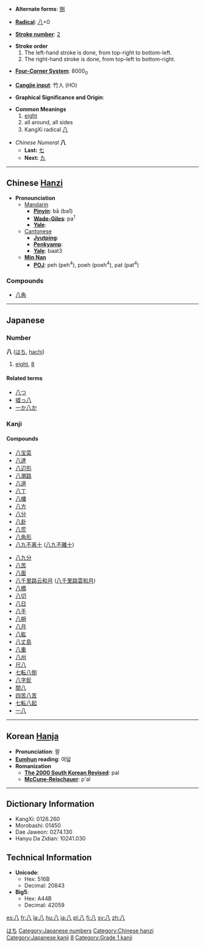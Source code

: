 * '''Alternate forms''': [[捌]]

* '''[[Wiktionary:Chinese radical index| Radical]]''': [[Wiktionary:Chinese radical index 八|八]]+0

* '''[[Wiktionary:Chinese total strokes index|Stroke number]]''': [[Wiktionary:Chinese total strokes index 2|2]]

*'''Stroke order'''
*# The left-hand stroke is done, from top-right to bottom-left.
*# The right-hand stroke is done, from top-left to bottom-right.

* '''[[Wiktionary:Chinese four corner index|Four-Corner System]]''': 8000<sub>0</sub>

* '''[[Wiktionary:Chinese Cangjie index|Cangjie input]]''': 竹人 (HO)

* '''Graphical Significance and Origin''': 

* '''Common Meanings'''
*# [[eight]]
*# all around, all sides
*# KangXi radical [[Wiktionary:Chinese radical index 八|八]]

*''Chinese Numeral'' '''八'''
**'''Last:''' [[七]]
**'''Next:''' [[九]]

----

== Chinese [[Hanzi]] ==

*'''Pronounciation '''
**[[Mandarin]]
***'''[[Pinyin]]''': bā (ba1)
***'''[[Wade-Giles]]''': pa<sup>1</sup>
***'''[[Yale]]''': 
**[[Cantonese]]
***'''[[Jyutping]]''': 
***'''[[Penkyamp]]''': 
***'''[[Yale]]''': baat3
**'''[[wikipedia:Min_Nan|Min Nan]]'''
***'''[[wikipedia:POJ|POJ]]''': peh (peh<sup>4</sup>), poeh (poeh<sup>4</sup>), pat (pat<sup>4</sup>)

===Compounds===
*[[八角]]

----

== Japanese ==
[[Category:Japanese language|はち]]
===Number===
[[Category:Japanese numbers]]
'''八''' ([[はち]], [[hachi]])
# [[eight]], [[8]]
====Related terms====
*[[八つ]]
*[[嘘っ八]]
*[[一か八か]]


===Kanji===
{{kanji|[[はち]] ([[hachi]]), [[はつ]] ([[hatsu]])|[[やつ]] ([[yatsu]]), [[やたび]] ([[yatabi]])}}
====Compounds====
{{top}}
*[[八宝菜]]
*[[八達]]
*[[八辺形]]
*[[八潮路]]
*[[八道]]
*[[八丁]]
*[[八幡]]
*[[八方]]
*[[八分]]
*[[八卦]]
*[[八荒]]
*[[八角形]]
*[[八九不离十]] ([[八九不离十|八九不離十]])
{{mid}}
*[[八九分]]
*[[八苦]]
*[[八面]]
*[[八千里路云和月]] ([[八千里路雲和月]])
*[[八橋]]
*[[八切]]
*[[八日]]
*[[八手]]
*[[八朔]]
*[[八月]]
*[[八紘]]
*[[八丈島]]
*[[八重]]
*[[八州]]
*[[尺八]]
*[[七転八倒]]
*[[八字髭]]
*[[間八]]
*[[四苦八苦]]
*[[七転八起]]
*[[一八]]
{{bottom}}

----

== Korean [[Hanja]] ==

* '''Pronunciation''': 팔
* '''[[Eumhun]] reading''': 여덟
* '''Romanization'''
** '''[[The 2000 South Korean Revised Romanization|The 2000 South Korean Revised]]''': pal
** '''[[McCune-Reischauer]]''': p'al

----

== Dictionary Information ==

* KangXi: 0126.260
* Morobashi: 01450
* Dae Jaweon: 0274.130
* Hanyu Da Zidian: 10241.030

== Technical Information ==

* '''Unicode''':
** Hex: 516B
** Decimal: 20843
* '''Big5''':
** Hex: A44B
** Decimal: 42059

[[Category:Chinese hanzi]]
[[Category:Japanese kanji]]
[[Category:Japanese numbers| 8]]
[[Category:Grade 1 kanji]]

[[es:八]]
[[fr:八]]
[[la:八]]
[[hu:八]]
[[ja:八]]
[[pl:八]]
[[fi:八]]
[[sv:八]]
[[zh:八]]